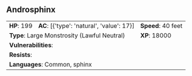 ## Androsphinx {#monster-androsphinx}

```{=html}
<table class="table table-striped">
    <tbody>
        <tr>                    
            <td><b>HP</b>: 199</td>
            <td><b>AC</b>: [{'type': 'natural', 'value': 17}]</td>
            <td><b>Speed</b>: 40 feet</td>
        </tr>
        <tr>
            <td colspan="2"><b>Type</b>: Large Monstrosity (Lawful Neutral)</td>
            <td><b>XP</b>: 18000</td>
        </tr>
        <tr>
            <td colspan="3"><b>Vulnerabilities</b>: </td>
        </tr>
        <tr>
            <td colspan="3"><b>Resists</b>: </td>
        </tr>
        <tr>
            <td colspan="3"><b>Languages</b>: Common, sphinx</td>
        </tr>
    </tbody>
</table>
```